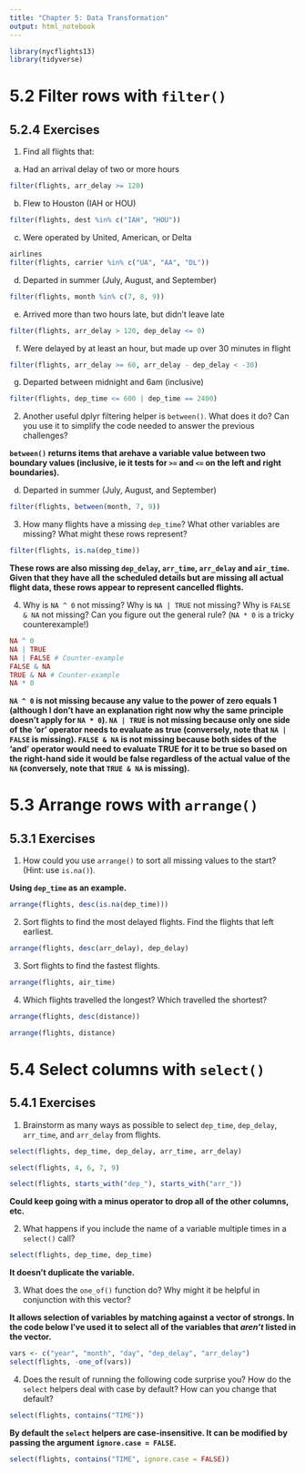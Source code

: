 ```yaml
---
title: "Chapter 5: Data Transformation"
output: html_notebook
---
```


```r
library(nycflights13)
library(tidyverse)
```

# 5.2 Filter rows with `filter()`

## 5.2.4 Exercises

1. Find all flights that:

a. Had an arrival delay of two or more hours

```r
filter(flights, arr_delay >= 120)
```

b. Flew to Houston (IAH or HOU)

```r
filter(flights, dest %in% c("IAH", "HOU"))
```

c. Were operated by United, American, or Delta

```r
airlines
filter(flights, carrier %in% c("UA", "AA", "DL"))
```

d. Departed in summer (July, August, and September)

```r
filter(flights, month %in% c(7, 8, 9))
```

e. Arrived more than two hours late, but didn’t leave late

```r
filter(flights, arr_delay > 120, dep_delay <= 0)
```

f. Were delayed by at least an hour, but made up over 30 minutes in flight

```r
filter(flights, arr_delay >= 60, arr_delay - dep_delay < -30)
```

g. Departed between midnight and 6am (inclusive)

```r
filter(flights, dep_time <= 600 | dep_time == 2400)
```

2. Another useful dplyr filtering helper is `between()`. What does it do? Can you use it to simplify the code needed to answer the previous challenges?

**`between()` returns items that arehave a variable value between two boundary values (inclusive, ie it tests for `>=` and `<=` on the left and right boundaries).**

d. Departed in summer (July, August, and September)

```r
filter(flights, between(month, 7, 9))
```

3. How many flights have a missing `dep_time`? What other variables are missing? What might these rows represent?

```r
filter(flights, is.na(dep_time))
```

**These rows are also missing `dep_delay`, `arr_time`, `arr_delay` and `air_time`. Given that they have all the scheduled details but are missing all actual flight data, these rows appear to represent cancelled flights.**

4. Why is `NA ^ 0` not missing? Why is `NA | TRUE` not missing? Why is `FALSE & NA` not missing? Can you figure out the general rule? (`NA * 0` is a tricky counterexample!)

```r
NA ^ 0
NA | TRUE
NA | FALSE # Counter-example
FALSE & NA
TRUE & NA # Counter-example
NA * 0
```

**`NA ^ 0` is not missing because any value to the power of zero equals 1 (although I don't have an explanation right now why the same principle doesn't apply for `NA * 0`). `NA | TRUE` is not missing because only one side of the 'or' operator needs to evaluate as true (conversely, note that `NA | FALSE` is missing). `FALSE & NA` is not missing because both sides of the 'and' operator would need to evaluate TRUE for it to be true so based on the right-hand side it would be false regardless of the actual value of the `NA` (conversely, note that `TRUE & NA` is missing).**

# 5.3 Arrange rows with `arrange()`

## 5.3.1 Exercises

1. How could you use `arrange()` to sort all missing values to the start? (Hint: use `is.na()`).

**Using `dep_time` as an example.**

```r
arrange(flights, desc(is.na(dep_time)))
```

2. Sort flights to find the most delayed flights. Find the flights that left earliest.

```r
arrange(flights, desc(arr_delay), dep_delay)
```

3. Sort flights to find the fastest flights.

```r
arrange(flights, air_time)
```

4. Which flights travelled the longest? Which travelled the shortest?

```r
arrange(flights, desc(distance))
```

```r
arrange(flights, distance)
```

# 5.4 Select columns with `select()`

## 5.4.1 Exercises

1. Brainstorm as many ways as possible to select `dep_time`, `dep_delay`, `arr_time`, and `arr_delay` from flights.

```r
select(flights, dep_time, dep_delay, arr_time, arr_delay)
```

```r
select(flights, 4, 6, 7, 9)
```

```r
select(flights, starts_with("dep_"), starts_with("arr_"))
```

**Could keep going with a minus operator to drop all of the other columns, etc.**

2. What happens if you include the name of a variable multiple times in a `select()` call?

```r
select(flights, dep_time, dep_time)
```

**It doesn't duplicate the variable.**

3. What does the `one_of()` function do? Why might it be helpful in conjunction with this vector?

**It allows selection of variables by matching against a vector of strongs. In the code below I've used it to select all of the variables that _aren't_ listed in the vector.**

```r
vars <- c("year", "month", "day", "dep_delay", "arr_delay")
select(flights, -one_of(vars))
```

4. Does the result of running the following code surprise you? How do the `select` helpers deal with case by default? How can you change that default?

```r
select(flights, contains("TIME"))
```

**By default the `select` helpers are case-insensitive. It can be modified by passing the argument `ignore.case = FALSE`.**

```r
select(flights, contains("TIME", ignore.case = FALSE))
```
